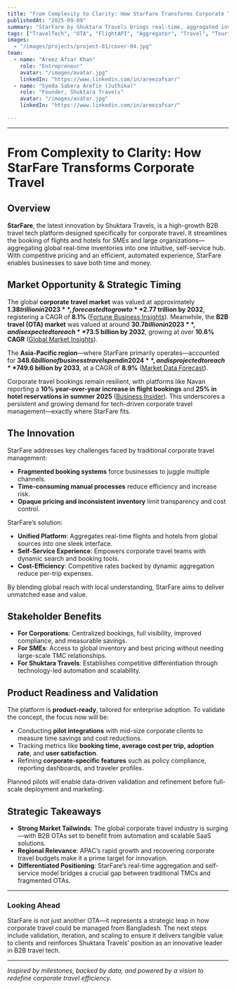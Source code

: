 ```yaml
---
title: "From Complexity to Clarity: How StarFare Transforms Corporate Travel"
publishedAt: "2025-09-09"
summary: "StarFare by Shuktara Travels brings real-time, aggregated inventory and self-service efficiency to corporate travel management."
tags: ["TravelTech", "OTA", "FlightAPI", "Aggregator", "Travel", "Tourism"]
images:
  - "/images/projects/project-01/cover-04.jpg"
team:
  - name: "Areez Afsar Khan"
    role: "Entrepreneur"
    avatar: "/images/avatar.jpg"
    linkedIn: "https://www.linkedin.com/in/areezafsar/"
  - name: "Syeda Sabera Arefin (Juthika)"
    role: "Founder, Shuktara Travels"
    avatar: "/images/avatar.jpg"
    linkedIn: "https://www.linkedin.com/in/areezafsar/"

---
```


---

# From Complexity to Clarity: How StarFare Transforms Corporate Travel

## Overview

**StarFare**, the latest innovation by Shuktara Travels, is a high-growth B2B travel tech platform designed specifically for corporate travel. It streamlines the booking of flights and hotels for SMEs and large organizations—aggregating global real-time inventories into one intuitive, self-service hub. With competitive pricing and an efficient, automated experience, StarFare enables businesses to save both time and money.

## Market Opportunity & Strategic Timing

The global **corporate travel market** was valued at approximately **$1.38 trillion in 2023**, forecasted to grow to **$2.77 trillion by 2032**, registering a CAGR of **8.1%** ([Fortune Business Insights](https://www.fortunebusinessinsights.com/business-travel-market-110564?utm_source=chatgpt.com)). Meanwhile, the **B2B travel (OTA) market** was valued at around **$30.7 billion in 2023**, and is expected to reach **$73.5 billion by 2032**, growing at over **10.6% CAGR** ([Global Market Insights](https://www.gminsights.com/industry-analysis/b2b-travel-market?utm_source=chatgpt.com)).

The **Asia-Pacific region**—where StarFare primarily operates—accounted for **$348.6 billion of business travel spend in 2024**, and is projected to reach **$749.6 billion by 2033**, at a CAGR of **8.9%** ([Market Data Forecast](https://www.marketdataforecast.com/market-reports/asia-pacific-business-travel-market?utm_source=chatgpt.com)).

Corporate travel bookings remain resilient, with platforms like Navan reporting a **10% year-over-year increase in flight bookings** and **25% in hotel reservations in summer 2025** ([Business Insider](https://www.businessinsider.com/summer-business-travel-demand-americans-2025-5?utm_source=chatgpt.com)). This underscores a persistent and growing demand for tech-driven corporate travel management—exactly where StarFare fits.

## The Innovation

StarFare addresses key challenges faced by traditional corporate travel management:

- **Fragmented booking systems** force businesses to juggle multiple channels.
- **Time-consuming manual processes** reduce efficiency and increase risk.
- **Opaque pricing and inconsistent inventory** limit transparency and cost control.

StarFare’s solution:

- **Unified Platform**: Aggregates real-time flights and hotels from global sources into one sleek interface.
- **Self-Service Experience**: Empowers corporate travel teams with dynamic search and booking tools.
- **Cost-Efficiency**: Competitive rates backed by dynamic aggregation reduce per-trip expenses.

By blending global reach with local understanding, StarFare aims to deliver unmatched ease and value.

## Stakeholder Benefits

- **For Corporations**: Centralized bookings, full visibility, improved compliance, and measurable savings.
- **For SMEs**: Access to global inventory and best pricing without needing large-scale TMC relationships.
- **For Shuktara Travels**: Establishes competitive differentiation through technology-led automation and scalability.

## Product Readiness and Validation

The platform is **product-ready**, tailored for enterprise adoption. To validate the concept, the focus now will be:

- Conducting **pilot integrations** with mid-size corporate clients to measure time savings and cost reductions.
- Tracking metrics like **booking time, average cost per trip, adoption rate**, and **user satisfaction**.
- Refining **corporate-specific features** such as policy compliance, reporting dashboards, and traveler profiles.

Planned pilots will enable data-driven validation and refinement before full-scale deployment and marketing.

## Strategic Takeaways

- **Strong Market Tailwinds**: The global corporate travel industry is surging—with B2B OTAs set to benefit from automation and scalable SaaS solutions.
- **Regional Relevance**: APAC’s rapid growth and recovering corporate travel budgets make it a prime target for innovation.
- **Differentiated Positioning**: StarFare’s real-time aggregation and self-service model bridges a crucial gap between traditional TMCs and fragmented OTAs.

---

### Looking Ahead

StarFare is not just another OTA—it represents a strategic leap in how corporate travel could be managed from Bangladesh. The next steps include validation, iteration, and scaling to ensure it delivers tangible value to clients and reinforces Shuktara Travels’ position as an innovative leader in B2B travel tech.

---

*Inspired by milestones, backed by data, and powered by a vision to redefine corporate travel efficiency.*
